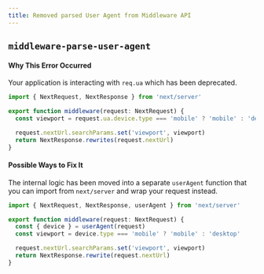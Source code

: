 ```yaml
---
title: Removed parsed User Agent from Middleware API
---
```


## `middleware-parse-user-agent`

#### Why This Error Occurred

Your application is interacting with `req.ua` which has been deprecated.

```ts filename="middleware.ts"
import { NextRequest, NextResponse } from 'next/server'

export function middleware(request: NextRequest) {
  const viewport = request.ua.device.type === 'mobile' ? 'mobile' : 'desktop'

  request.nextUrl.searchParams.set('viewport', viewport)
  return NextResponse.rewrites(request.nextUrl)
}
```

#### Possible Ways to Fix It

The internal logic has been moved into a separate `userAgent` function that you can import from `next/server` and wrap your request instead.

```ts filename="middleware.ts"
import { NextRequest, NextResponse, userAgent } from 'next/server'

export function middleware(request: NextRequest) {
  const { device } = userAgent(request)
  const viewport = device.type === 'mobile' ? 'mobile' : 'desktop'

  request.nextUrl.searchParams.set('viewport', viewport)
  return NextResponse.rewrite(request.nextUrl)
}
```
